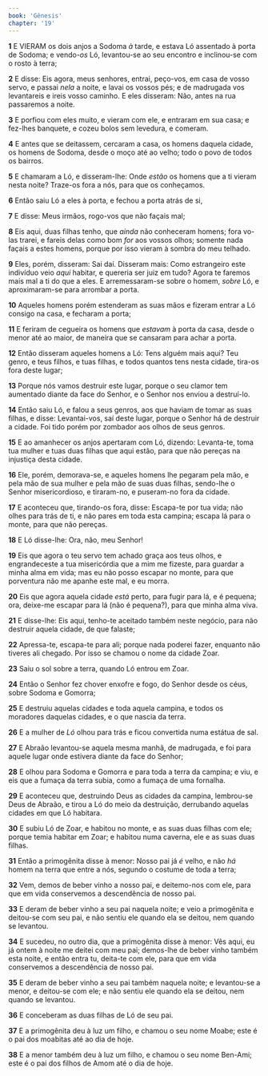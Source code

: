```yaml
---
book: 'Gênesis'
chapter: '19'
---
```


**1** E VIERAM os dois anjos a Sodoma _à_ tarde, e estava Ló assentado à porta de Sodoma; e vendo-_os_ Ló, levantou-se ao seu encontro e inclinou-se com o rosto à terra;

**2** E disse: Eis agora, meus senhores, entrai, peço-vos, em casa de vosso servo, e passai _nela_ a noite, e lavai os vossos pés; e de madrugada vos levantareis e ireis vosso caminho. E eles disseram: Não, antes na rua passaremos a noite.

**3** E porfiou com eles muito, e vieram com ele, e entraram em sua casa; e fez-lhes banquete, e cozeu bolos sem levedura, e comeram.

**4** E antes que se deitassem, cercaram a casa, os homens daquela cidade, os homens de Sodoma, desde o moço até ao velho; todo o povo de todos os bairros.

**5** E chamaram a Ló, e disseram-lhe: Onde _estão_ os homens que a ti vieram nesta noite? Traze-os fora a nós, para que os conheçamos.

**6** Então saiu Ló a eles à porta, e fechou a porta atrás de si,

**7** E disse: Meus irmãos, rogo-vos que não façais mal;

**8** Eis aqui, duas filhas tenho, que _ainda_ não conheceram homens; fora vo-las trarei, e fareis delas como bom _for_ aos vossos olhos; somente nada façais a estes homens, porque por isso vieram à sombra do meu telhado.

**9** Eles, porém, disseram: Sai daí. Disseram mais: Como estrangeiro este indivíduo veio _aqui_ habitar, e quereria ser juiz em tudo? Agora te faremos mais mal a ti do que a eles. E arremessaram-se sobre o homem, _sobre_ Ló, e aproximaram-se para arrombar a porta.

**10** Aqueles homens porém estenderam as suas mãos e fizeram entrar a Ló consigo na casa, e fecharam a porta;

**11** E feriram de cegueira os homens que _estavam_ à porta da casa, desde o menor até ao maior, de maneira que se cansaram para achar a porta.

**12** Então disseram aqueles homens a Ló: Tens alguém mais aqui? Teu genro, e teus filhos, e tuas filhas, e todos quantos tens nesta cidade, tira-os fora deste lugar;

**13** Porque nós vamos destruir este lugar, porque o seu clamor tem aumentado diante da face do Senhor, e o Senhor nos enviou a destruí-lo.

**14** Então saiu Ló, e falou a seus genros, aos que haviam de tomar as suas filhas, e disse: Levantai-vos, saí deste lugar, porque o Senhor há de destruir a cidade. Foi tido porém por zombador aos olhos de seus genros.

**15** E ao amanhecer os anjos apertaram com Ló, dizendo: Levanta-te, toma tua mulher e tuas duas filhas que aqui estão, para que não pereças na injustiça desta cidade.

**16** Ele, porém, demorava-se, e aqueles homens lhe pegaram pela mão, e pela mão de sua mulher e pela mão de suas duas filhas, sendo-lhe o Senhor misericordioso, e tiraram-no, e puseram-no fora da cidade.

**17** E aconteceu que, tirando-os fora, disse: Escapa-te por tua vida; não olhes para trás de ti, e não pares em toda esta campina; escapa lá para o monte, para que não pereças.

**18** E Ló disse-lhe: Ora, não, meu Senhor!

**19** Eis que agora o teu servo tem achado graça aos teus olhos, e engrandeceste a tua misericórdia que a mim me fizeste, para guardar a minha alma em vida; mas eu não posso escapar no monte, para que porventura não me apanhe este mal, e eu morra.

**20** Eis que agora aquela cidade _está_ perto, para fugir para lá, e é pequena; ora, deixe-me escapar para lá (não é pequena?), para que minha alma viva.

**21** E disse-lhe: Eis aqui, tenho-te aceitado também neste negócio, para não destruir aquela cidade, de que falaste;

**22** Apressa-te, escapa-te para ali; porque nada poderei fazer, enquanto não tiveres ali chegado. Por isso se chamou o nome da cidade Zoar.

**23** Saiu o sol sobre a terra, quando Ló entrou em Zoar.

**24** Então o Senhor fez chover enxofre e fogo, do Senhor desde os céus, sobre Sodoma e Gomorra;

**25** E destruiu aquelas cidades e toda aquela campina, e todos os moradores daquelas cidades, e o que nascia da terra.

**26** E a mulher de _Ló_ olhou para trás e ficou convertida numa estátua de sal.

**27** E Abraão levantou-se aquela mesma manhã, de madrugada, e foi para aquele lugar onde estivera diante da face do Senhor;

**28** E olhou para Sodoma e Gomorra e para toda a terra da campina; e viu, e eis que a fumaça da terra subia, como a fumaça de uma fornalha.

**29** E aconteceu que, destruindo Deus as cidades da campina, lembrou-se Deus de Abraão, e tirou a Ló do meio da destruição, derrubando aquelas cidades em que Ló habitara.

**30** E subiu Ló de Zoar, e habitou no monte, e as suas duas filhas com ele; porque temia habitar em Zoar; e habitou numa caverna, ele e as suas duas filhas.

**31** Então a primogênita disse à menor: Nosso pai já _é_ velho, e não _há_ homem na terra que entre a nós, segundo o costume de toda a terra;

**32** Vem, demos de beber vinho a nosso pai, e deitemo-nos com ele, para que em vida conservemos a descendência de nosso pai.

**33** E deram de beber vinho a seu pai naquela noite; e veio a primogênita e deitou-se com seu pai, e não sentiu ele quando ela se deitou, nem quando se levantou.

**34** E sucedeu, no outro dia, que a primogênita disse à menor: Vês aqui, eu já ontem à noite me deitei com meu pai; demos-lhe de beber vinho também esta noite, e então entra tu, deita-te com ele, para que em vida conservemos a descendência de nosso pai.

**35** E deram de beber vinho a seu pai também naquela noite; e levantou-se a menor, e deitou-se com ele; e não sentiu ele quando ela se deitou, nem quando se levantou.

**36** E conceberam as duas filhas de Ló de seu pai.

**37** E a primogênita deu à luz um filho, e chamou o seu nome Moabe; este é o pai dos moabitas até ao dia de hoje.

**38** E a menor também deu à luz um filho, e chamou o seu nome Ben-Ami; este é o pai dos filhos de Amom até o dia de hoje.
